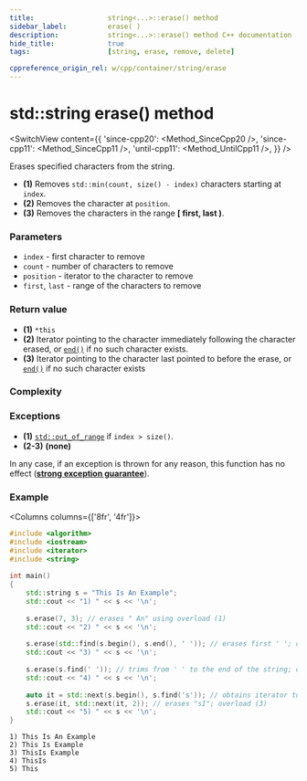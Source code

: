 ```yaml
---
title:					string<...>::erase() method
sidebar_label:			erase( )
description:			string<...>::erase() method C++ documentation
hide_title:				true
tags:					[string, erase, remove, delete]

cppreference_origin_rel: w/cpp/container/string/erase
---
```




<!-- Terms -->

<!----------------- Codes ---------------------->

<!-- erase() -->

# std::string erase() method

<SwitchView content={{
    'since-cpp20': <Method_SinceCpp20 />,
    'since-cpp11': <Method_SinceCpp11 />,
    'until-cpp11': <Method_UntilCpp11 />,
}} />

Erases specified characters from the string.

 - **(1)** Removes `std::min(count, size() - index)` characters starting at `index`.
 - **(2)** Removes the character at `position`.
 - **(3)** Removes the characters in the range **[ first, last )**.

### Parameters

 - `index` - first character to remove
 - `count` - number of characters to remove
 - `position` - iterator to the character to remove
 - `first`, `last` - range of the characters to remove

### Return value

 - **(1)** `*this`
 - **(2)** Iterator pointing to the character immediately following the character erased, or [`end()`](end) if no such character exists.
 - **(3)** Iterator pointing to the character last pointed to before the erase, or [`end()`](end) if no such character exists

### Complexity

<!-- research on string complexity, there's some basic requirement that all methods have O(1) but thats surely not the case for insert, probably the same as vector's insert in most cases -->

<ImproveSection />

### Exceptions

 - **(1)** [`std::out_of_range`](#) if `index > size()`.
 - **(2-3)** **(none)**

<Since v='cpp11'> In any case, if an exception is thrown for any reason, this function has no effect (<a href="#"><b>strong exception guarantee</b></a>). </Since>

### Example

<Columns columns={['8fr', '4fr']}>
<div>

```cpp title='Main.cpp' showLineNumbers
#include <algorithm>
#include <iostream>
#include <iterator>
#include <string>
 
int main()
{
    std::string s = "This Is An Example";
    std::cout << "1) " << s << '\n';
 
    s.erase(7, 3); // erases " An" using overload (1)
    std::cout << "2) " << s << '\n';
 
    s.erase(std::find(s.begin(), s.end(), ' ')); // erases first ' '; overload (2)
    std::cout << "3) " << s << '\n';
 
    s.erase(s.find(' ')); // trims from ' ' to the end of the string; overload (1)
    std::cout << "4) " << s << '\n';
 
    auto it = std::next(s.begin(), s.find('s')); // obtains iterator to the first 's'
    s.erase(it, std::next(it, 2)); // erases "sI"; overload (3)
    std::cout << "5) " << s << '\n';
}
```

</div>
<div>

```plaintext title="Output"
1) This Is An Example
2) This Is Example
3) ThisIs Example
4) ThisIs
5) This
```

</div>
</Columns>
